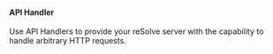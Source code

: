 #### API Handler

Use API Handlers to provide your reSolve server with the capability to handle arbitrary HTTP requests.
